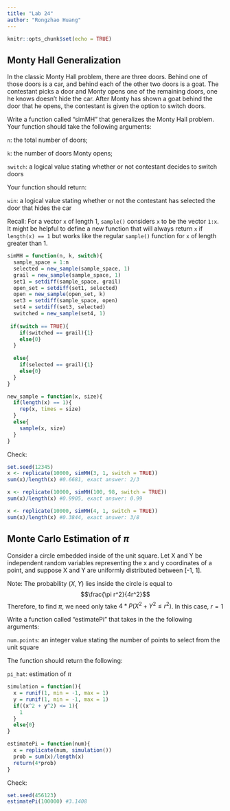 ```yaml
---
title: "Lab 24"
author: "Rongzhao Huang"
---
```


```r
knitr::opts_chunk$set(echo = TRUE)
```

## Monty Hall Generalization

In the classic Monty Hall problem, there are three doors. Behind one of those doors is a car, and behind each of the other two doors is a goat. The contestant picks a door and Monty opens one of the remaining doors, one he knows doesn't hide the car. After Monty has shown a goat behind the door that he opens, the contestant is given the option to switch doors.

Write a function called "simMH" that generalizes the Monty Hall problem. Your function should take the following arguments:

`n`: the total number of doors;

`k`: the number of doors Monty opens;

`switch`: a logical value stating whether or not contestant decides to switch doors

Your function should return:

`win`: a logical value stating whether or not the contestant has selected the door that hides the car

Recall: For a vector `x` of length 1, `sample()` considers `x` to be the vector `1:x`. It might be helpful to define a new function that will always return `x` if `length(x) == 1` but works like the regular `sample()` function for `x` of length greater than 1.


```r
simMH = function(n, k, switch){
  sample_space = 1:n
  selected = new_sample(sample_space, 1)
  grail = new_sample(sample_space, 1)
  set1 = setdiff(sample_space, grail)
  open_set = setdiff(set1, selected)
  open = new_sample(open_set, k)
  set3 = setdiff(sample_space, open)
  set4 = setdiff(set3, selected)
  switched = new_sample(set4, 1)
  
 if(switch == TRUE){
    if(switched == grail){1}
    else{0}
  }
  
  else{
    if(selected == grail){1}
    else{0}
  }
}

new_sample = function(x, size){
  if(length(x) == 1){
    rep(x, times = size)
  }
  else{
    sample(x, size)
  }
}
```

Check:
```r
set.seed(12345)
x <- replicate(10000, simMH(3, 1, switch = TRUE))
sum(x)/length(x) #0.6681, exact answer: 2/3

x <- replicate(10000, simMH(100, 98, switch = TRUE))
sum(x)/length(x) #0.9905, exact answer: 0.99

x <- replicate(10000, simMH(4, 1, switch = TRUE))
sum(x)/length(x) #0.3844, exact answer: 3/8
```



## Monte Carlo Estimation of $\pi$ 

Consider a circle embedded inside of the unit square. Let X and Y be independent random variables representing the x and y coordinates of a point, and suppose X and Y are uniformly distributed between [-1, 1]. 

Note: The probability $(X,Y)$ lies inside the circle is equal to $$\frac{\pi r^2}{4r^2}$$ Therefore, to find $\pi$, we need only take $4*P(X^2 + Y^2 \le r^2)$. In this case, $r = 1$

Write a function called "estimatePi" that takes in the the following arguments:

`num.points`: an integer value stating the number of points to select from the unit square

The function should return the following:

`pi_hat`: estimation of $\pi$

```r
simulation = function(){
  x = runif(1, min = -1, max = 1)
  y = runif(1, min = -1, max = 1)
  if((x^2 + y^2) <= 1){
    1
  }
  else{0}
}

estimatePi = function(num){
  x = replicate(num, simulation())
  prob = sum(x)/length(x)
  return(4*prob)
}
```


Check:
```r
set.seed(456123)
estimatePi(100000) #3.1408
```

